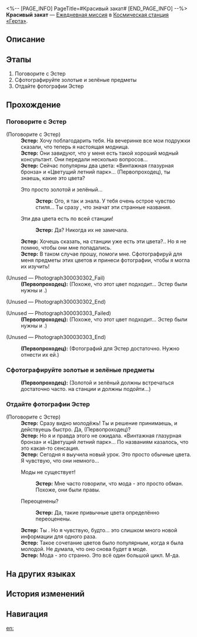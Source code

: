 <%-- [PAGE_INFO]
PageTitle=#Красивый закат#
[END_PAGE_INFO] --%>
{{Дополнить|Диалоги.}}
{{Миссия Инфобокс
|id              = 3000303
|Название        = 
|Изображение     = Миссия Красивый закат.png
|Тип             = Ежедневная миссия
|Событие         = 
|Глава           = 
|Условия         = 
|Персонажи       = Первопроходец; Эстер
|СтартЛокация    = [[Космическая станция «Герта»]] — [[Главная контрольная зона]]
|Мир             = Космическая станция «Герта»
|Предыдущая      = 
|Следующая       = 
|Награды         = Кредиты*5 000
}}
'''Красивый закат''' — [[Ежедневная миссия]] в [[Космическая станция «Герта»]].

==Описание==
{{Описание|<!--официальное описание из Перекрёстка судеб-->}}

==Этапы==
# Поговорите с Эстер
# Сфотографируйте золотые и зелёные предметы
# Отдайте фотографии Эстер

==Прохождение==
{{Дополнить}}

===Поговорите с Эстер===
{{Описание миссии|тип=Ежедневная миссия|локация=Главная контрольная зона|Исследователь Эстер недовольна своей внешностью - она не знает, как правильно сочетать цвета. Проявите ваш уникальный вкус и помогите Эстер советом!}}
{{Диалог Начало}}

;(Поговорите с Эстер)
:'''Эстер:''' Хочу поблагодарить тебя. На вечеринке все мои подружки сказали, что теперь я настоящая модница.
:'''Эстер:''' Они завидуют, что у меня есть такой хороший модный консультант. Они передали несколько вопросов...
:'''Эстер:''' Сейчас популярны два цвета: «Винтажная глазурная бронза» и «Цветущий летний парк»... (Первопроходец), ты знаешь, какие это цвета?
:{{Диалог|Стрелка}} Это просто золотой и зелёный...
::'''Эстер:''' Ого, я так и знала. У тебя очень острое чувство стиля... Ты сразу {{MC|ж=поняла|м=понял}}, что значат эти странные названия.
:{{Диалог|Стрелка}} Эти два цвета есть по всей станции!
::'''Эстер:''' Да? Никогда их не замечала.
:'''Эстер:''' Хочешь сказать, на станции уже есть эти цвета?.. Но я не помню, чтобы они мне попадались.
:'''Эстер:''' В таком случае прошу, помоги мне. Сфотографируй для меня предметы этих цветов и принеси фотографии, чтобы я могла их изучить!

;(Unused &mdash; Photograph300030302_Fail)
:'''(Первопроходец):''' (Похоже, что этот цвет подходит... Эстер были нужны {{Цвет|Ключевой|nobold=1|золотой}} и {{Цвет|Ключевой|nobold=1|зелёный}}.)

;(Unused &mdash; Photograph300030302_End)


;(Unused &mdash; Photograph300030303_Failed)
:'''(Первопроходец):''' (Похоже, что этот цвет подходит... Эстер были нужны {{Цвет|Ключевой|nobold=1|золотой}} и {{Цвет|Ключевой|nobold=1|зелёный}}.)

;(Unused &mdash; Photograph300030303_End)

:'''(Первопроходец):''' (Фотографий для Эстер достаточно. Нужно отнести их ей.)
{{Диалог Конец}}

===Сфотографируйте золотые и зелёные предметы===
{{Диалог Начало}}
:'''(Первопроходец):''' (Золотой и зелёный должны встречаться достаточно часто. {{Цвет|Ключевой|nobold=1|Растения и цветы}} на станции и {{Цвет|Ключевой|nobold=1|Звёздный экспресс}} должны подойти...)
{{Диалог Конец}}

===Отдайте фотографии Эстер===
{{Диалог Начало}}

;(Поговорите с Эстер)
:'''Эстер:''' Сразу видно молодёжь! Ты и решение принимаешь, и действуешь быстро. Да, (Первопроходец)?
:'''Эстер:''' Но я и правда этого не ожидала. «Винтажная глазурная бронза» и «Цветущий летний парк»... По названиям казалось, что это какая-то сенсация.
:'''Эстер:''' Сегодня я выучила новый урок. Это просто обычные цвета. Я чувствую, что они немного...
:{{Диалог|Стрелка}} Моды не существует!
::'''Эстер:''' Мне часто говорили, что мода - это просто обман. Похоже, они были правы.
:{{Диалог|Стрелка}} Переоценены?
::'''Эстер:''' Да, такие привычные цвета определённо переоценены.
:'''Эстер:''' Ты {{MC|ж=права|м=прав}}. Но я чувствую, будто... это слишком много новой информации для одного раза.
:'''Эстер:''' Такое сочетание цветов было популярным, когда я была молодой. Не думала, что оно снова будет в моде.
:'''Эстер:''' Мода - это странно. Это всё один большой цикл. М-да.
{{Диалог Конец}}

==На других языках==
{{На других языках
|en   = The Setting Sun Is the Most Beautiful
|zhs  = 最美不过夕阳红
|zht  = 最美不過夕陽紅
|ja   = 夕陽の紅ほど美しき
|ko   = 붉은 석양이 가장 아름답다
|es   = El sol del ocaso es el más hermoso
|fr   = Beauté crépusculaire
|ru   = Красивый закат
|th   = อาทิตย์อัสดงงดงามเหนือสิ่งใด
|vi   = Ánh Tà Dương Xinh Đẹp
|de   = Die untergehende Sonne ist die Schönste
|id   = Matahari Terbenam adalah yang Terindah
|pt   = O Pôr do Sol é o Mais Bonito
}}

==История изменений==
{{История изменений|3.5}}

==Навигация==
{{Ежедневная миссия Навбокс|Глава }}

[[en:]]
